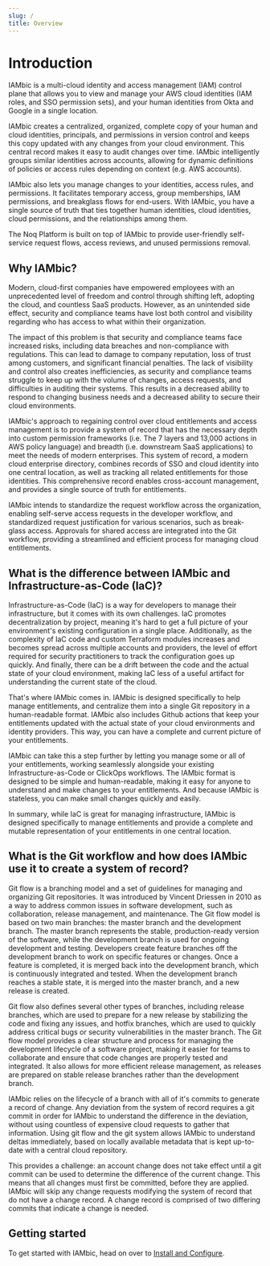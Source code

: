 ```yaml
---
slug: /
title: Overview
---
```

# Introduction
IAMbic is a multi-cloud identity and access management (IAM) control plane that allows you to view and manage your
AWS cloud identities (IAM roles, and SSO permission sets), and your human identities from Okta and Google
in a single location.

IAMbic creates a centralized, organized, complete copy of your human and cloud identities, principals, and permissions
in version control and keeps this copy updated with any changes from your cloud environment.
This central record makes it easy to audit changes over time. IAMbic intelligently groups similar
identities across accounts, allowing for dynamic definitions of policies or access rules depending on context
(e.g. AWS accounts).

IAMbic also lets you manage changes to your identities, access rules, and permissions. It facilitates
temporary access, group memberships, IAM permissions, and breakglass flows for end-users.
With IAMbic, you have a single source of truth that ties together human identities, cloud identities,
cloud permissions, and the relationships among them.

The Noq Platform is built on top of IAMbic to provide user-friendly self-service request flows,
access reviews, and unused permissions removal.

## Why IAMbic?

Modern, cloud-first companies have empowered employees with an unprecedented level of freedom and control
through shifting left, adopting the cloud, and countless SaaS products. However, as an unintended side effect,
security and compliance teams have lost both control and visibility regarding who has access
to what within their organization.

The impact of this problem is that security and compliance teams face increased risks,
including data breaches and non-compliance with regulations. This can lead to damage to company
reputation, loss of trust among customers, and significant financial penalties. The lack of visibility
and control also creates inefficiencies, as security and compliance teams struggle to keep up with
the volume of changes, access requests, and difficulties in auditing their systems. This results in a
decreased ability to respond to changing business needs and a decreased ability to secure their cloud
environments.

IAMbic's approach to regaining control over cloud entitlements and access management is to provide a system
of record that has the necessary depth into custom permission frameworks (i.e. The 7 layers and
13,000 actions in AWS policy language) and breadth (i.e. downstream SaaS applications) to meet the
needs of modern enterprises. This system of record, a modern cloud enterprise directory, combines
records of SSO and cloud identity into one central location, as well as tracking all related entitlements
for those identities. This comprehensive record enables cross-account management, and provides a single
source of truth for entitlements.

IAMbic intends to standardize the request workflow across the organization, enabling self-serve access
requests in the developer workflow, and standardized request justification for various scenarios, such as
break-glass access. Approvals for shared access are integrated into the Git workflow, providing a streamlined
and efficient process for managing cloud entitlements.

## What is the difference between IAMbic and Infrastructure-as-Code (IaC)?

Infrastructure-as-Code (IaC) is a way for developers to manage their infrastructure, but it comes with its own challenges.
IaC promotes decentralization by project, meaning it's hard to get a full picture of your environment's existing configuration
in a single place. Additionally, as the complexity of IaC code and custom Terraform modules increases and becomes spread
across multiple accounts and providers, the level of effort required for security practitioners to track the configuration
goes up quickly. And finally, there can be a drift between the code and the actual state of your cloud environment, making IaC less of a useful artifact for understanding the current state of the cloud.

That's where IAMbic comes in. IAMbic is designed specifically to help manage entitlements, and centralize them into a
single Git repository in a human-readable format. IAMbic also includes Github actions that keep your entitlements
updated with the actual state of your cloud environments and identity providers. This way, you can have a complete
and current picture of your entitlements.

IAMbic can take this a step further by letting you manage some or all of your entitlements, working seamlessly
alongside your existing Infrastructure-as-Code or ClickOps workflows.
The IAMbic format is designed to be simple and human-readable, making it easy for anyone to understand and make changes to your
entitlements. And because IAMbic is stateless, you can make small changes quickly and easily.

In summary, while IaC is great for managing infrastructure, IAMbic is designed specifically to manage entitlements
and provide a complete and mutable representation of your entitlements in one central location.

## What is the Git workflow and how does IAMbic use it to create a system of record?

Git flow is a branching model and a set of guidelines for managing and organizing Git repositories. It was introduced by
Vincent Driessen in 2010 as a way to address common issues in software development, such as collaboration, release management,
and maintenance. The Git flow model is based on two main branches: the master branch and the development branch. The master 
branch represents the stable, production-ready version of the software, while the development branch is used for ongoing 
development and testing. Developers create feature branches off the development branch to work on specific features or changes. 
Once a feature is completed, it is merged back into the development branch, which is continuously integrated and tested. 
When the development branch reaches a stable state, it is merged into the master branch, and a new release is created.

Git flow also defines several other types of branches, including release branches, which are used to prepare for a new 
release by stabilizing the code and fixing any issues, and hotfix branches, which are used to quickly address critical 
bugs or security vulnerabilities in the master branch. The Git flow model provides a clear structure and process for managing 
the development lifecycle of a software project, making it easier for teams to collaborate and ensure that code changes are 
properly tested and integrated. It also allows for more efficient release management, as releases are prepared on stable 
release branches rather than the development branch.

IAMbic relies on the lifecycle of a branch with all of it's commits to generate a record of change. Any deviation from the
system of record requires a git commit in order for IAMbic to understand the difference in the deviation, without
using countless of expensive cloud requests to gather that information. Using git flow and the git system allows IAMbic to
understand deltas immediately, based on locally available metadata that is kept up-to-date with a central cloud repository.

This provides a challenge: an account change does not take effect until a git commit can be used to determine the difference
of the current change. This means that all changes must first be committed, before they are applied. IAMbic will skip any
change requests modifying the system of record that do not have a change record. A change record is comprised of two
differing commits that indicate a change is needed.

## Getting started

To get started with IAMbic, head on over to [Install and Configure](/getting_started/install_and_configure).
